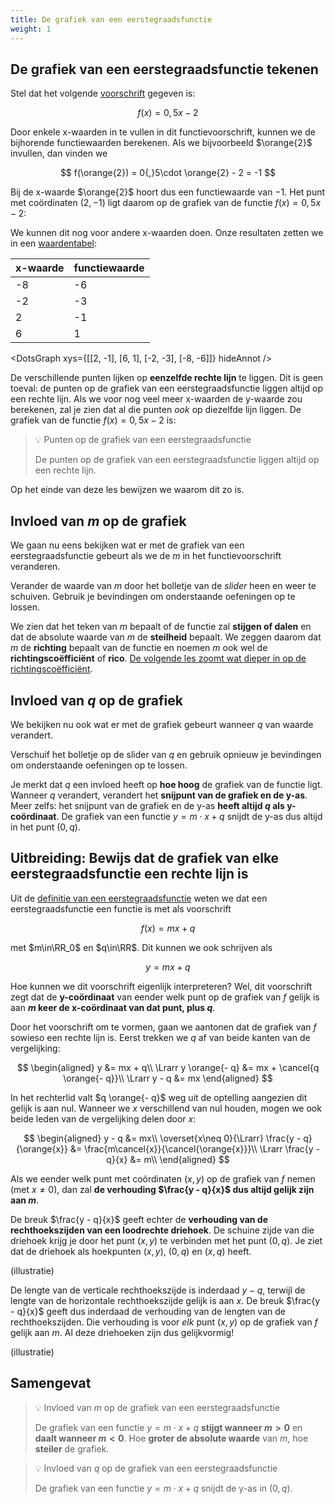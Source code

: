 ```yaml
---
title: De grafiek van een eerstegraadsfunctie
weight: 1
---
```


## De grafiek van een eerstegraadsfunctie tekenen

Stel dat het volgende [voorschrift](../../functies/voorschrift) gegeven is:

$$
f(x) = 0{,}5x - 2
$$

Door enkele x-waarden in te vullen in dit functievoorschrift, kunnen we de bijhorende functiewaarden berekenen. Als we bijvoorbeeld $\orange{2}$ invullen, dan vinden we


$$
f(\orange{2}) = 0{,}5\cdot \orange{2} - 2 = -1
$$

Bij de x-waarde $\orange{2}$ hoort dus een functiewaarde van $-1$. Het punt met coördinaten $(2, -1)$ ligt daarom op de grafiek van de functie $f(x) = 0{,}5x - 2$:


<OneDotGraph x={2} y={-1} />

We kunnen dit nog voor andere x-waarden doen. Onze resultaten zetten we in een [waardentabel](../../functies/waardentabel):

| x-waarde | functiewaarde |
|----------|---------------|
| -8 | -6 |
| -2 | -3 |
| 2 | -1 |
| 6 | 1 |


<DotsGraph xys={[[2, -1], [6, 1], [-2, -3], [-8, -6]]} hideAnnot />

De verschillende punten lijken op **eenzelfde rechte lijn** te liggen. Dit is geen toeval: de punten op de grafiek van een eerstegraadsfunctie liggen altijd op een rechte lijn. Als we voor nog veel meer x-waarden de y-waarde zou berekenen, zal je zien dat al die punten *ook* op diezelfde lijn liggen. De grafiek van de functie $f(x) = 0{,}5x - 2$ is:


<Graph1G m={0.5} q={-2} />


> 💡 Punten op de grafiek van een eerstegraadsfunctie
>
> De punten op de grafiek van een eerstegraadsfunctie liggen altijd op een rechte lijn.

Op het einde van deze les bewijzen we waarom dit zo is.

## Invloed van $m$ op de grafiek

We gaan nu eens bekijken wat er met de grafiek van een eerstegraadsfunctie gebeurt als we de $m$ in het functievoorschrift veranderen.


<InteractGraph1G m={1} q={0} mSlider />

Verander de waarde van $m$ door het bolletje van de *slider* heen en weer te schuiven. Gebruik je bevindingen om onderstaande oefeningen op te lossen.


<InvloedM />

We zien dat het teken van $m$ bepaalt of de functie zal **stijgen of dalen** en dat de absolute waarde van $m$ de **steilheid** bepaalt. We zeggen daarom dat $m$ de **richting** bepaalt van de functie en noemen $m$ ook wel de **richtingscoëfficiënt** of **rico**. [De volgende les zoomt wat dieper in op de richtingscoëfficiënt](../rico).

## Invloed van $q$ op de grafiek

We bekijken nu ook wat er met de grafiek gebeurt wanneer $q$ van waarde verandert.

<InteractGraph1G m={1} q={0} mSlider qSlider />

Verschuif het bolletje op de slider van $q$ en gebruik opnieuw je bevindingen om onderstaande oefeningen op te lossen.

<InvloedQ />

Je merkt dat $q$ een invloed heeft op **hoe hoog** de grafiek van de functie ligt. Wanneer $q$ verandert, verandert het **snijpunt van de grafiek en de y-as**. Meer zelfs: het snijpunt van de grafiek en de y-as **heeft altijd $q$ als y-coördinaat**. De grafiek van een functie $y=m\cdot x + q$ snijdt de y-as dus altijd in het punt $(0, q)$.

## Uitbreiding: Bewijs dat de grafiek van elke eerstegraadsfunctie een rechte lijn is

Uit de [definitie van een eerstegraadsfunctie](../intro#Algemene-vorm-van-een-eerstegraadsfunctie) weten we dat een eerstegraadsfunctie een functie is met als voorschrift

$$
f(x) = mx + q
$$

met $m\in\RR_0$ en $q\in\RR$. Dit kunnen we ook schrijven als

$$
y = mx + q
$$

Hoe kunnen we dit voorschrift eigenlijk interpreteren? Wel, dit voorschrift zegt dat de **y-coördinaat** van eender welk punt op de grafiek van $f$ gelijk is aan **$m$ keer de x-coördinaat van dat punt, plus $q$**.

Door het voorschrift om te vormen, gaan we aantonen dat de grafiek van $f$ sowieso een rechte lijn is. Eerst trekken we $q$ af van beide kanten van de vergelijking:

$$
\begin{aligned}
  y &= mx + q\\
  \Lrarr y \orange{- q} &= mx + \cancel{q \orange{- q}}\\
  \Lrarr y - q &= mx
\end{aligned}
$$

In het rechterlid valt $q \orange{- q}$ weg uit de optelling aangezien dit gelijk is aan nul. Wanneer we $x$ verschillend van nul houden, mogen we ook beide leden van de vergelijking delen door $x$:

$$
\begin{aligned}
  y - q &= mx\\
  \overset{x\neq 0}{\Lrarr} \frac{y - q}{\orange{x}} &= \frac{m\cancel{x}}{\cancel{\orange{x}}}\\
  \Lrarr \frac{y - q}{x} &= m\\
\end{aligned}
$$

Als we eender welk punt met coördinaten $(x, y)$ op de grafiek van $f$ nemen (met $x\neq 0$), dan zal **de verhouding $\frac{y - q}{x}$ dus altijd gelijk zijn aan $m$**.

De breuk $\frac{y - q}{x}$ geeft echter de **verhouding van de rechthoekszijden van een loodrechte driehoek**. De schuine zijde van die driehoek krijg je door het punt $(x, y)$ te verbinden met het punt $(0, q)$. Je ziet dat de driehoek als hoekpunten $(x, y)$, $(0, q)$ en $(x, q)$ heeft.

(illustratie)

De lengte van de verticale rechthoekszijde is inderdaad $y - q$, terwijl de lengte van de horizontale rechthoekszijde gelijk is aan $x$. De breuk $\frac{y - q}{x}$ geeft dus inderdaad de verhouding van de lengten van de rechthoekszijden. Die verhouding is voor *elk* punt $(x, y)$ op de grafiek van $f$ gelijk aan $m$. Al deze driehoeken zijn dus gelijkvormig!

(illustratie)


## Samengevat

> 💡 Invloed van $m$ op de grafiek van een eerstegraadsfunctie
>
> De grafiek van een functie $y=m\cdot x + q$ **stijgt wanneer $m > 0$** en **daalt wanneer $m < 0$**. Hoe **groter de absolute waarde** van $m$, hoe **steiler** de grafiek.

> 💡 Invloed van $q$ op de grafiek van een eerstegraadsfunctie
>
> De grafiek van een functie $y=m\cdot x + q$ snijdt de y-as in $(0, q)$.

